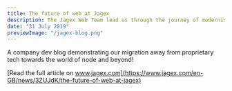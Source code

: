 ```yaml
---
title: The future of web at Jagex
description: The Jagex Web Team lead us through the journey of modernising their websites
date: "31 July 2019"
previewImage: "/jagex-blog.png"
---
```


A company dev blog demonstrating our migration away from proprietary tech towards the world of node and beyond!

[Read the full article on www.jagex.com](https://www.jagex.com/en-GB/news/3ZUJdK/the-future-of-web-at-jagex)
